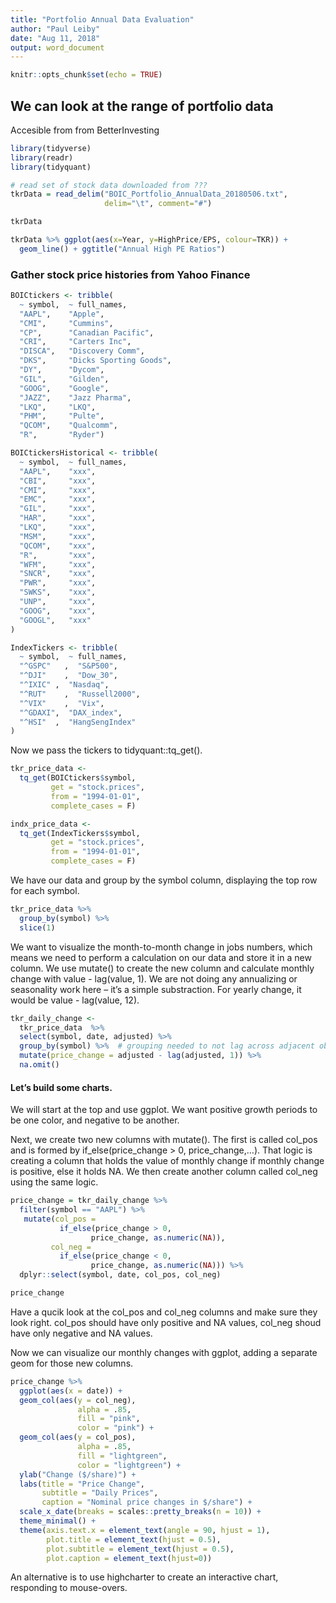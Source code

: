 ```yaml
---
title: "Portfolio Annual Data Evaluation"
author: "Paul Leiby"
date: "Aug 11, 2018"
output: word_document
---
```


```r
knitr::opts_chunk$set(echo = TRUE)
```

## We can look at the range of portfolio data

Accesible from from BetterInvesting

```r
library(tidyverse)
library(readr)
library(tidyquant)
```


```r
# read set of stock data downloaded from ???
tkrData = read_delim("BOIC_Portfolio_AnnualData_20180506.txt",
                     delim="\t", comment="#")
```

```r
tkrData

```

```r
tkrData %>% ggplot(aes(x=Year, y=HighPrice/EPS, colour=TKR)) + 
  geom_line() + ggtitle("Annual High PE Ratios")
```

### Gather stock price histories from Yahoo Finance

```r
BOICtickers <- tribble(
  ~ symbol,  ~ full_names,
  "AAPL",    "Apple",
  "CMI",     "Cummins",
  "CP",      "Canadian Pacific",
  "CRI",     "Carters Inc",
  "DISCA",   "Discovery Comm",  
  "DKS",     "Dicks Sporting Goods",
  "DY",      "Dycom", 
  "GIL",     "Gilden",
  "GOOG",    "Google",
  "JAZZ",    "Jazz Pharma",
  "LKQ",     "LKQ",
  "PHM",     "Pulte",
  "QCOM",    "Qualcomm",
  "R",       "Ryder")

BOICtickersHistorical <- tribble(
  ~ symbol,  ~ full_names,
  "AAPL",    "xxx",
  "CBI",     "xxx",
  "CMI",     "xxx",
  "EMC",     "xxx",
  "GIL",     "xxx",
  "HAR",     "xxx",
  "LKQ",     "xxx",
  "MSM",     "xxx",
  "QCOM",    "xxx",
  "R",       "xxx",
  "WFM",     "xxx",
  "SNCR",    "xxx",
  "PWR",     "xxx",
  "SWKS",    "xxx",
  "UNP",     "xxx",
  "GOOG",    "xxx",
  "GOOGL",   "xxx"
)

IndexTickers <- tribble(
  ~ symbol,  ~ full_names,
  "^GSPC"	,  "S&P500",
  "^DJI"	,  "Dow_30",
  "^IXIC" ,  "Nasdaq",
  "^RUT"	,  "Russell2000",
  "^VIX"	,  "Vix",
  "^GDAXI",  "DAX_index",
  "^HSI"  ,  "HangSengIndex"
)

```

Now we pass the tickers to tidyquant::tq_get().

```r
tkr_price_data <- 
  tq_get(BOICtickers$symbol,                         
         get = "stock.prices",             
         from = "1994-01-01",
         complete_cases = F)

indx_price_data <- 
  tq_get(IndexTickers$symbol,                         
         get = "stock.prices",             
         from = "1994-01-01",
         complete_cases = F)

```

We have our data and group by the symbol column, displaying the top row for each symbol.

```r
tkr_price_data %>% 
  group_by(symbol) %>% 
  slice(1)
```

We want to visualize the month-to-month change in jobs numbers, which means we need to perform a calculation on our data and store it in a new column. We use mutate() to create the new column and calculate monthly change with value - lag(value, 1). We are not doing any annualizing or seasonality work here – it’s a simple substraction. For yearly change, it would be value - lag(value, 12).

```r
tkr_daily_change <- 
  tkr_price_data  %>% 
  select(symbol, date, adjusted) %>%
  group_by(symbol) %>%  # grouping needed to not lag across adjacent observations for 2 groups
  mutate(price_change = adjusted - lag(adjusted, 1)) %>% 
  na.omit()
```


#### Let’s build some charts.

We will start at the top and use ggplot.
We want positive growth periods to be one color, and negative to be another. 

Next, we create two new columns with mutate(). The first is called col_pos and is formed by if_else(price_change > 0, price_change,...). That logic is creating a column that holds the value of monthly change if monthly change is positive, else it holds NA. We then create another column called col_neg using the same logic.

```r
price_change = tkr_daily_change %>% 
  filter(symbol == "AAPL") %>% 
   mutate(col_pos = 
           if_else(price_change > 0, 
                  price_change, as.numeric(NA)),
         col_neg = 
           if_else(price_change < 0, 
                  price_change, as.numeric(NA))) %>% 
  dplyr::select(symbol, date, col_pos, col_neg)

price_change
```

Have a qucik look at the col_pos and col_neg columns and make sure they look right. col_pos should have only positive and NA values, col_neg shoud have only negative and NA values.

Now we can visualize our monthly changes with ggplot, adding a separate geom for those new columns.

```r
price_change %>% 
  ggplot(aes(x = date)) +
  geom_col(aes(y = col_neg),
               alpha = .85,
               fill = "pink",
               color = "pink") +
  geom_col(aes(y = col_pos),
               alpha = .85,
               fill = "lightgreen",
               color = "lightgreen") +
  ylab("Change ($/share)") +
  labs(title = "Price Change",
       subtitle = "Daily Prices",
       caption = "Nominal price changes in $/share") +
  scale_x_date(breaks = scales::pretty_breaks(n = 10)) +
  theme_minimal() +
  theme(axis.text.x = element_text(angle = 90, hjust = 1),
        plot.title = element_text(hjust = 0.5),
        plot.subtitle = element_text(hjust = 0.5),
        plot.caption = element_text(hjust=0))
```

An alternative is to use highcharter to create an interactive chart, responding to mouse-overs.

